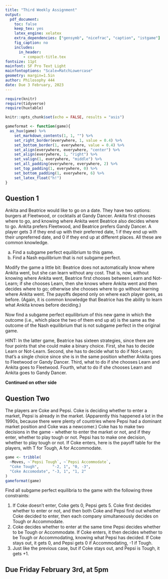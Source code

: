 ```yaml
---
title: "Third Weekly Assignment"
output:
  pdf_document:
    toc: false
    keep_tex: yes
    latex_engine: xelatex
    extra_dependencies: ["gensymb", "nicefrac", "caption", "istgame"]
    fig_caption: no
    includes:
      in_header: 
        - compact-title.tex
fontsize: 11pt
mainfont: SF Pro Text Light
mainfontoptions: "Scale=MatchLowercase"
geometry: margin=1.5in
author: Philosophy 444
date: Due 3 February, 2023
---
```


```r
require(knitr)
require(tidyverse)
require(huxtable)

knitr::opts_chunk$set(echo = FALSE, results = "asis")

gameformat <- function(game){
  as_hux(game) %>%
    set_markdown_contents(1, 1, "") %>%
    set_right_border(everywhere, 1, value = 0.4) %>%
    set_bottom_border(1, everywhere, value = 0.4) %>%
    set_align(everywhere, everywhere, "center") %>%
    set_align(everywhere, 1, "right") %>%
    set_valign(1, everywhere, "middle") %>%
    set_all_padding(everywhere, everywhere, 2) %>%
    set_top_padding(1, everywhere, 0) %>%
    set_bottom_padding(1, everywhere, 6) %>%
    set_latex_float("h!")
}
```

## Question 1

Ankita and Beatrice would like to go on a date. They have two options: burgers at Fleetwood, or cocktails at Gandy Dancer. Ankita first chooses where to go, and knowing where Ankita went Beatrice also decides where to go. Ankita prefers Fleetwood, and Beatrice prefers Gandy Dancer. A player gets 3 if they end up with their preferred date, 1 if they end up with their unpreferred date, and 0 if they end up at different places. All these are common knowledge.

a. Find a subgame perfect equilibrium to this game.
b. Find a Nash equilibrium that is not subgame perfect.

Modify the game a little bit: Beatrice does not automatically know where Ankita went, but she can learn without any cost. That is, now, without knowing where Ankita went, Beatrice first chooses between Learn and Not-Learn; if she chooses Learn, then she knows where Ankita went and then decides where to go; otherwise she chooses where to go without learning where Ankita went. The payoffs depend only on where each player goes, as before. (Again, it is common knowledge that Beatrice has the ability to learn what Ankita knows before deciding.)

Now find a subgame perfect equilibrium of this new game in which the outcome (i.e., which place the two of them end up at) is the same as the outcome of the Nash equilibrium that is not subgame perfect in the original game. 

HINT: In the latter game, Beatrice has sixteen strategies, since there are four points that she could make a binary choice. First, she has to decide Learn or Not-Learn. Second, she has to decide what to do if Not-Learn; that's a single choice since she is in the same position whether Ankita goes to Fleetwood or Gandy Dancer. Third, what to do if she chooses Learn and Ankita goes to Fleetwood. Fourth, what to do if she chooses Learn and Ankita goes to Gandy Dancer. 

**Continued on other side**

\newpage

## Question Two

The players are Coke and Pepsi. Coke is deciding whether to enter a market, Pepsi is already in the market. (Apparently this happened a lot in the 1990s, because there were plenty of countries where Pepsi had a dominant market position and Coke was a newcomer.) Coke has to make two decisions in the game - whether to enter the market or not, and if they enter, whether to play tough or not. Pepsi has to make one decision, whether to play tough or not. If Coke enters, here is the payoff table for the players, with T for Tough, A for Accommodate.

```r
game <- tribble(
  ~Moves, ~`Pepsi Tough`, ~`Pepsi Accommodate`,
  "Coke Tough",      "-2, 1", "0, -3",
  "Coke Accomodate", "-3, 1", "1, 2"
)
gameformat(game)
```

Find all subgame perfect equilibria to the game with the following three constraints:

1. If Coke doesn't enter, Coke gets 0, Pepsi gets 5. Coke first decides whether to enter or not, and then both Coke and Pepsi find out whether Coke decided to enter, then each company simultaneously decides on Tough or Accommodate.
2. Coke decides whether to enter at the same time Pepsi decides whether to be Tough or Accommodate. If Coke enters, it then decides whether to be Tough or Accommodating, knowing what Pepsi has decided. If Coke stays out, it gets 0, and Pepsi gets 0 if Accommodating, -1 if Tough.
3. Just like the previous case, but if Coke stays out, and Pepsi is Tough, it gets +1.

## Due Friday February 3rd, at 5pm
